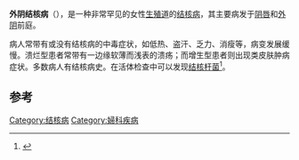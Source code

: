 {{medical}}
'''外阴结核病'''（{{lang|en|tuberculosis of vulva}}），是一种非常罕见的女性[[生殖道|生殖道]]的[[结核病|结核病]]，其主要病发于[[阴唇|阴唇]]和[[外阴|外阴]]前庭。

病人常带有或没有结核病的中毒症状，如低热、盗汗、乏力、消瘦等，病变发展缓慢。溃烂型患者常带有一边缘软薄而浅表的溃疡；而增生型患者则出现类皮肤肿病症状。多数病人有结核病史。在活体检查中可以发现[[结核杆菌|结核杆菌]]<ref>{{cite journal|author=Jiménez-Gallo D, Navas-García N, Albarrán-Planelles C, Guerrero-Sánchez F.|title=Periorificial cutaneous tuberculosis of the vulva|journal=Actas Dermosifiliogr|volume=103|issue=10|pages=929-30|doi=10.1016/j.adengl.2011.12.004|pmid=22789471|date=2012年12月}}</ref>。

==参考==
{{reflist}}
{{医学小作品}}
{{女性盆腔和生殖器疾病}}

[[Category:结核病|Category:结核病]]
[[Category:婦科疾病|Category:婦科疾病]]